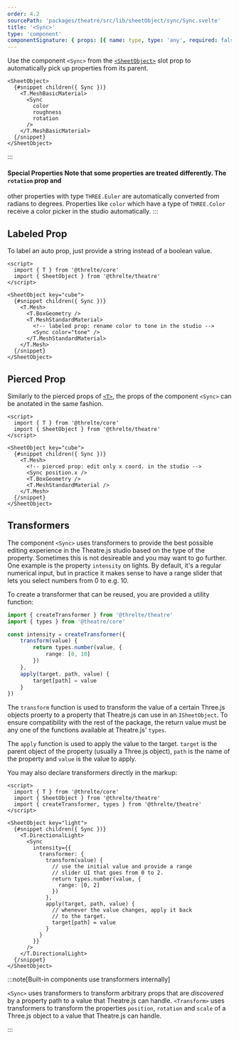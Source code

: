 ```yaml
---
order: 4.2
sourcePath: 'packages/theatre/src/lib/sheetObject/sync/Sync.svelte'
title: '<Sync>'
type: 'component'
componentSignature: { props: [{ name: type, type: 'any', required: false }] }
---
```


Use the component `<Sync>` from the [`<SheetObject>`](/reference/theatre/sheet-object/sheet-object) slot prop to automatically pick up properties from its parent.

```svelte
<SheetObject>
  {#snippet children({ Sync })}
    <T.MeshBasicMaterial>
      <Sync
        color
        roughness
        rotation
      />
    </T.MeshBasicMaterial>
  {/snippet}
</SheetObject>
```

:::

#### Special Properties Note that some properties are treated differently. The `rotation` prop and

other properties with type `THREE.Euler` are automatically converted from radians to degrees.
Properties like `color` which have a type of `THREE.Color` receive a color picker in the studio
automatically.
:::

## Labeled Prop

To label an auto prop, just provide a string instead of a boolean value.

```svelte
<script>
  import { T } from '@threlte/core'
  import { SheetObject } from '@threlte/theatre'
</script>

<SheetObject key="cube">
  {#snippet children({ Sync })}
    <T.Mesh>
      <T.BoxGeometry />
      <T.MeshStandardMaterial>
        <!-- labeled prop: rename color to tone in the studio -->
        <Sync color="tone" />
      </T.MeshStandardMaterial>
    </T.Mesh>
  {/snippet}
</SheetObject>
```

## Pierced Prop

Similarly to the pierced props of [`<T>`](/reference/core/components/t), the props of the component `<Sync>` can be anotated in the same fashion.

```svelte
<script>
  import { T } from '@threlte/core'
  import { SheetObject } from '@threlte/theatre'
</script>

<SheetObject key="cube">
  {#snippet children({ Sync })}
    <T.Mesh>
      <!-- pierced prop: edit only x coord. in the studio -->
      <Sync position.x />
      <T.BoxGeometry />
      <T.MeshStandardMaterial />
    </T.Mesh>
  {/snippet}
</SheetObject>
```

## Transformers

The component `<Sync>` uses transformers to provide the best possible editing
experience in the Theatre.js studio based on the type of the property. Sometimes
this is not desireable and you may want to go further. One example is the
property `intensity` on lights. By default, it's a regular numerical input, but
in practice it makes sense to have a range slider that lets you select numbers from 0 to e.g. 10.

To create a transformer that can be reused, you are provided a utility function:

```ts
import { createTransformer } from '@threlte/theatre'
import { types } from '@theatre/core'

const intensity = createTransformer({
	transform(value) {
		return types.number(value, {
			range: [0, 10]
		})
	},
	apply(target, path, value) {
		target[path] = value
	}
})
```

The `transform` function is used to transform the value of a certain Three.js objects proerty to a property that Theatre.js can use in an `ISheetObject`. To ensure compatibility with the rest of the package, the return value must be any one of the functions available at Theatre.js' `types`.

The `apply` function is used to apply the value to the target. `target` is the parent object of the property (usually a Three.js object), `path` is the name of the property and `value` is the value to apply.

You may also declare transformers directly in the markup:

```svelte
<script>
  import { T } from '@threlte/core'
  import { SheetObject } from '@threlte/theatre'
  import { createTransformer, types } from '@threlte/theatre'
</script>

<SheetObject key="light">
  {#snippet children({ Sync })}
    <T.DirectionalLight>
      <Sync
        intensity={{
          transformer: {
            transform(value) {
              // use the initial value and provide a range
              // slider UI that goes from 0 to 2.
              return types.number(value, {
                range: [0, 2]
              })
            },
            apply(target, path, value) {
              // whenever the value changes, apply it back
              // to the target.
              target[path] = value
            }
          }
        }}
      />
    </T.DirectionalLight>
  {/snippet}
</SheetObject>
```

:::note[Built-in components use transformers internally]

`<Sync>` uses transformers to transform arbitrary props that are _discovered_ by a property path to a value that Theatre.js can handle.
`<Transform>` uses transformers to transform the properties `position`, `rotation` and `scale` of a Three.js object to a value that Theatre.js can handle.

:::
